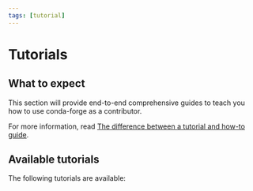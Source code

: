 ```yaml
---
tags: [tutorial]
---
```


# Tutorials

## What to expect

This section will provide end-to-end comprehensive guides to teach you how to use conda-forge as a contributor.

For more information, read [The difference between a tutorial and how-to guide](https://diataxis.fr/tutorials-how-to/).

## Available tutorials

The following tutorials are available:


<DocCardList />
